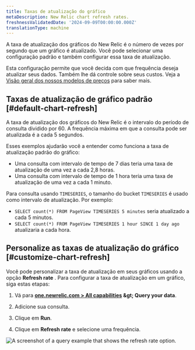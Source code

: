 ```yaml
---
title: Taxas de atualização do gráfico
metaDescription: New Relic chart refresh rates.
freshnessValidatedDate: '2024-09-09T00:00:00.000Z'
translationType: machine
---
```


A taxa de atualização dos gráficos do New Relic é o número de vezes por segundo que um gráfico é atualizado. Você pode selecionar uma configuração padrão e também configurar essa taxa de atualização.

Esta configuração permite que você decida com que frequência deseja atualizar seus dados. Também lhe dá controle sobre seus custos. Veja a [Visão geral dos nossos modelos de preços](/docs/accounts/original-accounts-billing/original-product-based-pricing/overview-pricing-models/#determine-pricing) para saber mais.

## Taxas de atualização de gráfico padrão [#default-chart-refresh]

A taxa de atualização dos gráficos do New Relic é o intervalo do período de consulta dividido por 60. A frequência máxima em que a consulta pode ser atualizada é a cada 5 segundos.

Esses exemplos ajudarão você a entender como funciona a taxa de atualização padrão do gráfico:

* Uma consulta com intervalo de tempo de 7 dias teria uma taxa de atualização de uma vez a cada 2,8 horas.
* Uma consulta com intervalo de tempo de 1 hora teria uma taxa de atualização de uma vez a cada 1 minuto.

Para consulta usando `TIMESERIES`, o tamanho do bucket `TIMESERIES` é usado como intervalo de atualização. Por exemplo:

* `SELECT count(*) FROM PageView TIMESERIES 5 minutes` seria atualizado a cada 5 minutos.
* `SELECT count(*) FROM PageView TIMESERIES 1 hour SINCE 1 day ago` atualizaria a cada hora.

## Personalize as taxas de atualização do gráfico [#customize-chart-refresh]

Você pode personalizar a taxa de atualização em seus gráficos usando a opção <DNT>**Refresh rate**</DNT> . Para configurar a taxa de atualização em um gráfico, siga estas etapas:

1. Vá para <DNT>**[one.newrelic.com &gt; All capabilities](https://one.newrelic.com/all-capabilities) &amp;gt; Query your data**</DNT>.

2. Adicione sua consulta.

3. Clique em <DNT>**Run**</DNT>.

4. Clique em <DNT>**Refresh rate**</DNT> e selecione uma frequência.

<img title="A query example that shows the refresh rate option." alt="A screenshot of a query example that shows the refresh rate option." src="/images/queries-nrql_screenshot-crop_refresh-rate.webp" />